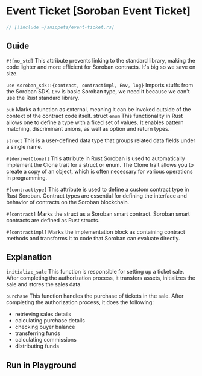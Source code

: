 
# Event Ticket [Soroban Event Ticket]

```rust
// [!include ~/snippets/event-ticket.rs]
```

## Guide

`#![no_std]` This attribute prevents linking to the standard library, making the code lighter and more efficient for Soroban contracts. It's big so we save on size.

`use soroban_sdk::{contract, contractimpl, Env, log}` Imports stuffs from the Soroban SDK. `Env` is basic Soroban type, we need it because we can't use the Rust standard library.

`pub` Marks a function as external, meaning it can be invoked outside of the context of the contract code itself.
struct
`enum` This functionality in Rust allows one to define a type with a fixed set of values. It enables pattern matching, discriminant unions, as well as option and return types.

`struct` This is a user-defined data type that groups related data fields under a single name.

`#[derive(Clone)]` This attribute in Rust Soroban is used to automatically implement the Clone trait for a struct or enum. The Clone trait allows you to create a copy of an object, which is often necessary for various operations in programming.

`#[contracttype]` This attribute is used to define a custom contract type in Rust Soroban. Contract types are essential for defining the interface and behavior of contracts on the Soroban blockchain.

`#[contract]` Marks the struct as a Soroban smart contract. Soroban smart contracts are defined as Rust structs.

`#[contractimpl]` Marks the implementation block as containing contract methods and transforms it to code that Soroban can evaluate directly.

## Explanation

`initialize_sale` This function is responsible for setting up a ticket sale. After completing the authorization process, it transfers assets, initializes the sale and stores the sales data.

`purchase` This function handles the purchase of tickets in the sale. After completing the authorization process, it does the following:

-   retrieving sales details
-   calculating purchase details
-   checking buyer balance
-   transferring funds
-   calculating commissions
-   distributing funds

## Run in Playground

<Playground okashiID="bmykdhyezmimuhhnuowwwflxhmvu" />
